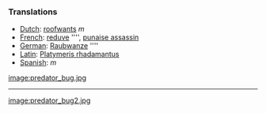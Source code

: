 ===Translations===
*[[Dutch]]: [[roofwants]] ''m''
*[[French]]: [[reduve]] '''', [[punaise assassin]]
*[[German]]: [[Raubwanze]] ''''
*[[Latin]]: [[Platymeris rhadamantus]]
*[[Spanish]]: [[]] ''m''

[[image:predator_bug.jpg]]
----
[[image:predator_bug2.jpg]]